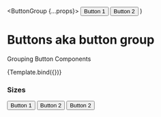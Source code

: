 
  <ButtonGroup {...props}>
    <Button>Button 1</Button>
    <Button>Button 2</Button>
  </ButtonGroup>
)

<Meta title="Components/Form" component={ButtonGroup} />

# Buttons aka button group

Grouping Button Components

<Canvas>
  <Story
    name="Button Group"
    parameters={{
      componentIds: ['component-segmented-control'],
    }}
    args={{
      variant: 'ghost',
      selectedIndex: 1,
    }}
  >
    {Template.bind({})}
  </Story>
</Canvas>

### Sizes

<Canvas>
  <ButtonGroup variant="secondary" selectedIndex={2} className="size-sm">
    <Button>Button 1</Button>
    <Button>Button 2</Button>
    <Button>Button 2</Button>
  </ButtonGroup>
</Canvas>
